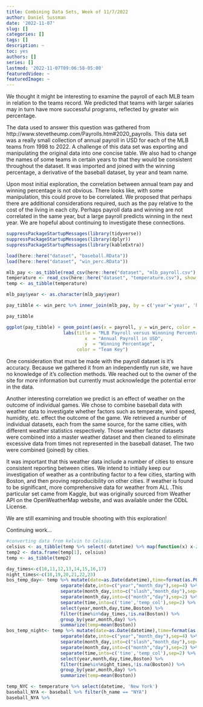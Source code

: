 ```yaml
---
title: Combining Data Sets, Week of 11/7/2022
author: Daniel Sussman
date: '2022-11-07'
slug: []
categories: []
tags: []
description: ~
toc: yes
authors: []
series: []
lastmod: '2022-11-07T09:06:58-05:00'
featuredVideo: ~
featuredImage: ~
---
```


We thought it might be interesting to examine the payroll of each MLB team in relation to the teams record. We predicted that teams with larger salaries may in turn have more successful programs, reflected by greater win percentage. 

The data used to answer this question was gathered from http://www.stevetheump.com/Payrolls.htm#2020_payrolls. This data set was a really small collection of annual payroll in USD for each of the MLB teams from 1998 to 2022. A challenge of this data set was exporting and manipulating the original data into one concise table. We also had to change the names of some teams in certain years to that they would be consistent throughout the dataset. It was imported and joined with the winning percentage, a derivative of the baseball dataset, by year and team name. 

Upon most initial exploration, the correlation between annual team pay and winning percentage is not obvious. There looks like, with some manipulation, this could prove to be correlated. We proposed that perhaps there are additional considerations required, such as the pay relative to the cost of the living in each city. Perhaps payroll data and winning are not correlated in the same year, but a large payroll predicts winning in the next year. We are hopeful about continuing to investigate these connections.   


```r
suppressPackageStartupMessages(library(tidyverse))
suppressPackageStartupMessages(library(dplyr)) 
suppressPackageStartupMessages(library(kableExtra))

load(here::here("dataset", "baseball.RData"))
load(here::here("dataset", "win_perc.RData"))

mlb_pay <- as_tibble(read_csv(here::here("dataset", "mlb_payroll.csv"), show_col_types = FALSE))
temperature <- read_csv(here::here("dataset", "temperature.csv"), show_col_types = FALSE)
temp <- as_tibble(temperature)
```


```r

mlb_pay$year <- as.character(mlb_pay$year)

pay_tibble <- win_perc %>% inner_join(mlb_pay, by = c('year'='year', 'h_name'='h_name')) %>% arrange(year)

pay_tibble

ggplot(pay_tibble) + geom_point(aes(x = payroll, y = win_perc, color = h_name)) + 
                     labs(title = "MLB Payroll versus Winnning Percentage", 
                             x  = "Annual Payroll in USD", 
                             y  = "Winning Percentage", 
                          color = "Team Key")


```

One consideration that must be made with the payroll dataset is it's accuracy. Because we gathered it from an independently run site, we have no knowledge of it's collection methods. We reached out to the owner of the site for more information but currently  must acknowledge the potential error in the data. 


Another interesting correlation we predict is an effect of weather on the outcome of individual games. We chose to combine baseball data with weather data to investigate whether factors such as temperate, wind speed, humidity, etc. effect the outcome of the game. We retrieved a number of individual datasets, each from the same source, for the same cities, with different weather statistics respectively. Those weather factor datasets were combined into a master weather dataset and then cleaned to eliminate excessive data from times not represented in the baseball dataset. The two were combined (joined) by cities. 


It was important that this weather data include a number of cities to ensure consistent reporting between cities. We intend to initially keep our investigation of weather as a contributing factor to a few cities, starting with Boston, and then proving reproducibility on other cities. If weather is found to be significant, more comprehensive data for weather from ALL  .This particular set came from Kaggle, but was originally sourced from Weather API on the OpenWeatherMap website, and was available under the ODbL License.

We are still examining and trouble shooting with this exploration!

Continuing work...

```r
#converting data from kelvin to Celsius
celsius <- as_tibble(temp %>% select(-datetime) %>% map(function(x) x-273.15))
temp2 <- data.frame(temp[1], celsius)
temp <- as_tibble(temp2)
```

```r

day_times<-c(10,11,12,13,14,15,16,17)
night_times<-c(18,19,20,21,22,23)
bos_temp_day<- temp %>% mutate(date=as.Date(datetime),time=format(as.POSIXct(datetime),format="%H:%M:%S")) %>%   
                    separate(date,into=c("year","month_day"),sep=4) %>% 
                    separate(month_day,into=c("slash","month_day"),sep=1) %>% 
                    separate(month_day,into=c("month","day"),sep=2) %>% separate(day,into=c("slash","day"),sep=1) %>%
                    separate(time,into=c('time','temp_col'),sep=2) %>% 
                    select(year,month,day,time,Boston) %>%
                    filter(time%in%day_times,!is.na(Boston)) %>% 
                    group_by(year,month,day) %>% 
                    summarize(temp=mean(Boston))
bos_temp_night<- temp %>% mutate(date=as.Date(datetime),time=format(as.POSIXct(datetime),format="%H:%M:%S")) %>%   
                    separate(date,into=c("year","month_day"),sep=4) %>% 
                    separate(month_day,into=c("slash","month_day"),sep=1) %>% 
                    separate(month_day,into=c("month","day"),sep=2) %>% separate(day,into=c("slash","day"),sep=1) %>%
                    separate(time,into=c('time','temp_col'),sep=2) %>% 
                    select(year,month,day,time,Boston) %>%
                    filter(time%in%night_times,!is.na(Boston)) %>% 
                    group_by(year,month,day) %>% 
                    summarize(temp=mean(Boston))
```


```r
temp_NYC <- temperature %>% select(datetime, 'New York')
baseball_NYA <- baseball %>% filter(h_name == "NYA") 
baseball_NYA %>% 
```
